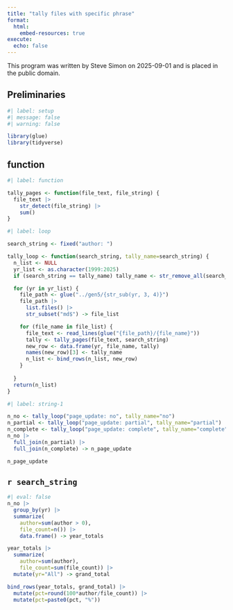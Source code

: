 ```yaml
---
title: "tally files with specific phrase"
format:
  html:
    embed-resources: true
execute: 
  echo: false
---
```


This program was written by Steve Simon on 2025-09-01 and is placed in the public domain.

## Preliminaries

```r
#| label: setup
#| message: false
#| warning: false

library(glue)
library(tidyverse)
```


## function

```r
#| label: function

tally_pages <- function(file_text, file_string) {
  file_text |>
    str_detect(file_string) |>
    sum()
}
```

```r
#| label: loop

search_string <- fixed("author: ")

tally_loop <- function(search_string, tally_name=search_string) {
  n_list <- NULL
  yr_list <- as.character(1999:2025)
  if (search_string == tally_name) tally_name <- str_remove_all(search_string, "[^A-Za-z]")

  for (yr in yr_list) {
    file_path <- glue("../gen5/{str_sub(yr, 3, 4)}")
    file_path |>
      list.files() |>
      str_subset("md$") -> file_list

    for (file_name in file_list) {
      file_text <- read_lines(glue("{file_path}/{file_name}"))
      tally <- tally_pages(file_text, search_string)
      new_row <- data.frame(yr, file_name, tally)
      names(new_row)[3] <- tally_name
      n_list <- bind_rows(n_list, new_row)
    }
    
  }
  return(n_list)
}
```

```r
#| label: string-1

n_no <- tally_loop("page_update: no", tally_name="no")
n_partial <- tally_loop("page_update: partial", tally_name="partial")
n_complete <- tally_loop("page_update: complete", tally_name="complete")
n_no |>
  full_join(n_partial) |>
  full_join(n_complete) -> n_page_update

n_page_update
```

## `r search_string`

```r
#| eval: false 
n_no |>
  group_by(yr) |>
  summarize(
    author=sum(author > 0),
    file_count=n()) |>
    data.frame() -> year_totals

year_totals |>
  summarize(
    author=sum(author),
    file_count=sum(file_count)) |>
  mutate(yr="All") -> grand_total

bind_rows(year_totals, grand_total) |>
  mutate(pct=round(100*author/file_count)) |>
  mutate(pct=paste0(pct, "%"))
```
